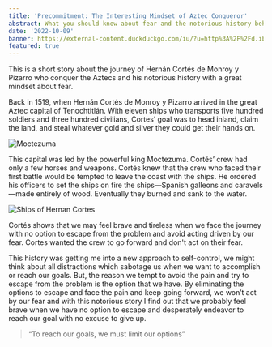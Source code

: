 ```yaml
---
title: 'Precommitment: The Interesting Mindset of Aztec Conqueror'
abstract: What you should know about fear and the notorious history behind the concept of self-control
date: '2022-10-09'
banner: https://external-content.duckduckgo.com/iu/?u=http%3A%2F%2Fd.ibtimes.co.uk%2Fen%2Ffull%2F1624814%2Flost-ships-cortes.jpg&f=1&nofb=1&ipt=1398d7ac59392369038633a61fa6e982ccad54f5b0c7af26f0b4675cec98f1f7&ipo=images
featured: true
---
```


This is a short story about the journey of Hernán Cortés de Monroy y Pizarro who conquer the Aztecs and his notorious history with a great mindset about fear.

Back in 1519, when Hernán Cortés de Monroy y Pizarro arrived in the great Aztec capital of Tenochtitlán. With eleven ships who transports five hundred soldiers and three hundred civilians, Cortes’ goal was to head inland, claim the land, and steal whatever gold and silver they could get their hands on.

![Moctezuma](https://cdn.britannica.com/44/133944-050-E908186D/Hernan-Cortes-illustration-Montezuma-II.jpg)

This capital was led by the powerful king Moctezuma. Cortés’ crew had only a few horses and weapons. Cortés knew that the crew who faced their first battle would be tempted to leave the coast with the ships. He ordered his officers to set the ships on fire the ships—Spanish galleons and caravels—made entirely of wood. Eventually they burned and sank to the water.

![Ships of Hernan Cortes](https://external-content.duckduckgo.com/iu/?u=http%3A%2F%2Fd.ibtimes.co.uk%2Fen%2Ffull%2F1624814%2Flost-ships-cortes.jpg&f=1&nofb=1&ipt=1398d7ac59392369038633a61fa6e982ccad54f5b0c7af26f0b4675cec98f1f7&ipo=images)

Cortés shows that we may feel brave and tireless when we face the journey with no option to escape from the problem and avoid acting driven by our fear. Cortes wanted the crew to go forward and don't act on their fear.

This history was getting me into a new approach to self-control, we might think about all distractions which sabotage us when we want to accomplish or reach our goals. But, the reason we tempt to avoid the pain and try to escape from the problem is the option that we have. By eliminating the options to escape and face the pain and keep going forward, we won’t act by our fear and with this notorious story I find out that we probably feel brave when we have no option to escape and desperately endeavor to reach our goal with no excuse to give up.

> “To reach our goals, we must limit our options”

